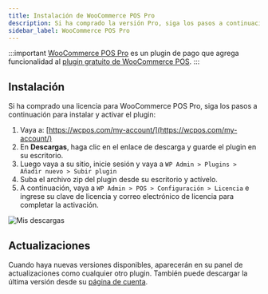 ```yaml
---
title: Instalación de WooCommerce POS Pro
description: Si ha comprado la versión Pro, siga los pasos a continuación para instalar el plugin.
sidebar_label: WooCommerce POS Pro
---
```


:::important
[WooCommerce POS Pro](http://wcpos.com/pro) es un plugin de pago que agrega funcionalidad al [plugin gratuito de WooCommerce POS](http://wordpress.org/plugins/woocommerce-pos/).
:::

## Instalación

Si ha comprado una licencia para WooCommerce POS Pro, siga los pasos a continuación para instalar y activar el plugin:

1.  Vaya a: [https://wcpos.com/my-account/](https://wcpos.com/my-account/)
2.  En **Descargas**, haga clic en el enlace de descarga y guarde el plugin en su escritorio.
3.  Luego vaya a su sitio, inicie sesión y vaya a `WP Admin > Plugins > Añadir nuevo > Subir plugin`
4.  Suba el archivo zip del plugin desde su escritorio y actívelo.
5.  A continuación, vaya a `WP Admin > POS > Configuración > Licencia` e ingrese su clave de licencia y correo electrónico de licencia para completar la activación.

![Mis descargas](https://wcpos.com/wp-content/uploads/2014/07/my-download.png "Puede descargar WooCommerce POS Pro en su página de cuenta")

## Actualizaciones

Cuando haya nuevas versiones disponibles, aparecerán en su panel de actualizaciones como cualquier otro plugin. También puede descargar la última versión desde su [página de cuenta](https://wcpos.com/my-account/).